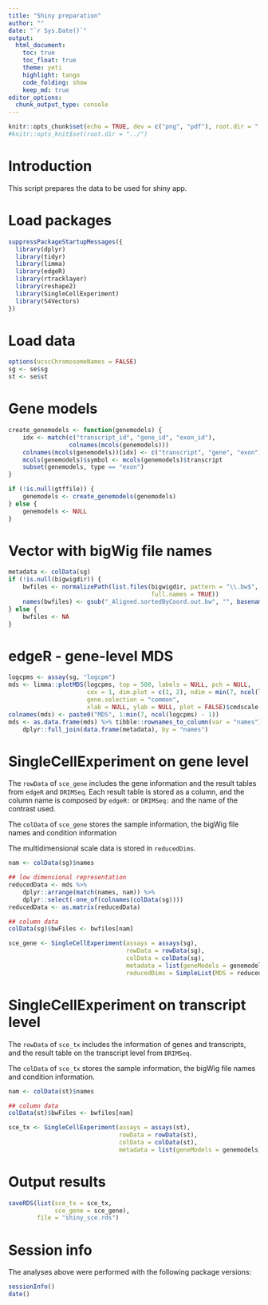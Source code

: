 ```yaml
---
title: "Shiny preparation"
author: ""
date: "`r Sys.Date()`"
output: 
  html_document:
    toc: true
    toc_float: true
    theme: yeti
    highlight: tango
    code_folding: show
    keep_md: true
editor_options: 
  chunk_output_type: console
---
```


```r
knitr::opts_chunk$set(echo = TRUE, dev = c("png", "pdf"), root.dir = "../")
#knitr::opts_knit$set(root.dir = "../")
```

# Introduction

This script prepares the data to be used for shiny app. 

# Load packages

```r
suppressPackageStartupMessages({
  library(dplyr)
  library(tidyr)
  library(limma)
  library(edgeR)
  library(rtracklayer)
  library(reshape2)
  library(SingleCellExperiment)
  library(S4Vectors)
})
```

# Load data

```r
options(ucscChromosomeNames = FALSE)
sg <- se$sg
st <- se$st
```

# Gene models

```r
create_genemodels <- function(genemodels) {
    idx <- match(c("transcript_id", "gene_id", "exon_id"), 
                 colnames(mcols(genemodels)))
    colnames(mcols(genemodels))[idx] <- c("transcript", "gene", "exon")
    mcols(genemodels)$symbol <- mcols(genemodels)$transcript
    subset(genemodels, type == "exon")
}

if (!is.null(gtffile)) {
    genemodels <- create_genemodels(genemodels)
} else {
    genemodels <- NULL
}
```

# Vector with bigWig file names 

```r
metadata <- colData(sg)
if (!is.null(bigwigdir)) {
    bwfiles <- normalizePath(list.files(bigwigdir, pattern = "\\.bw$", 
                                        full.names = TRUE))
    names(bwfiles) <- gsub("_Aligned.sortedByCoord.out.bw", "", basename(bwfiles))
} else {
    bwfiles <- NA
}
```

# edgeR - gene-level MDS

```r
logcpms <- assay(sg, "logcpm")
mds <- limma::plotMDS(logcpms, top = 500, labels = NULL, pch = NULL,
                      cex = 1, dim.plot = c(1, 2), ndim = min(7, ncol(logcpms) - 1),
                      gene.selection = "common",
                      xlab = NULL, ylab = NULL, plot = FALSE)$cmdscale.out
colnames(mds) <- paste0("MDS", 1:min(7, ncol(logcpms) - 1))
mds <- as.data.frame(mds) %>% tibble::rownames_to_column(var = "names") %>%
    dplyr::full_join(data.frame(metadata), by = "names")
```

# SingleCellExperiment on gene level

The `rowData` of `sce_gene` includes the gene information and the result tables
from `edgeR` and `DRIMSeq`. Each result table is stored as a column, and the
column name is composed by `edgeR:` or `DRIMSeq:` and the name of the contrast
used. 

The `colData` of `sce_gene` stores the sample information, the bigWig file names
and condition information

The multidimensional scale data is stored in `reducedDims`.

```r
nam <- colData(sg)$names

## low dimensional representation
reducedData <- mds %>%
    dplyr::arrange(match(names, nam)) %>%
    dplyr::select(-one_of(colnames(colData(sg))))
reducedData <- as.matrix(reducedData)

## column data
colData(sg)$bwFiles <- bwfiles[nam]

sce_gene <- SingleCellExperiment(assays = assays(sg), 
                                 rowData = rowData(sg),
                                 colData = colData(sg),
                                 metadata = list(geneModels = genemodels),
                                 reducedDims = SimpleList(MDS = reducedData))
```

# SingleCellExperiment on transcript level

The `rowData` of `sce_tx` includes the information of genes and transcripts,
and the result table on the transcript level from `DRIMSeq`.

The `colData` of `sce_tx` stores the sample information, the bigWig file names
and condition information.

```r
nam <- colData(st)$names

## column data
colData(st)$bwFiles <- bwfiles[nam]

sce_tx <- SingleCellExperiment(assays = assays(st), 
                               rowData = rowData(st),
                               colData = colData(st),
                               metadata = list(geneModels = genemodels))
```

# Output results

```r
saveRDS(list(sce_tx = sce_tx, 
             sce_gene = sce_gene),
        file = "shiny_sce.rds")
```

# Session info

The analyses above were performed with the following package versions:

```r
sessionInfo()
date()
```

